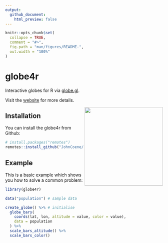 ```yaml
---
output: 
  github_document:
    html_preview: false
---
```


<!-- README.md is generated from README.Rmd. Please edit that file -->

```r
knitr::opts_chunk$set(
  collapse = TRUE,
  comment = "#>",
  fig.path = "man/figures/README-",
  out.width = "100%"
)
```

<!-- badges: start -->
<!-- badges: end -->

# globe4r

Interactive globes for R via [globe.gl](https://github.com/vasturiano/globe.gl).

Visit the [website](https://globe4r.john-coene.com) for more details.

<img src="./man/figures/logo.png" height="250" align="right" />

## Installation

You can install the globe4r from Github:

``` r
# install.packages("remotes")
remotes::install_github("JohnCoene/globe4r")
```

## Example

This is a basic example which shows you how to solve a common problem:

```r
library(globe4r)

data("population") # sample data

create_globe() %>% # initialise
  globe_bars(
    coords(lat, lon, altitude = value, color = value),
    data = population
  ) %>% 
  scale_bars_altitude() %>% 
  scale_bars_color()
```

